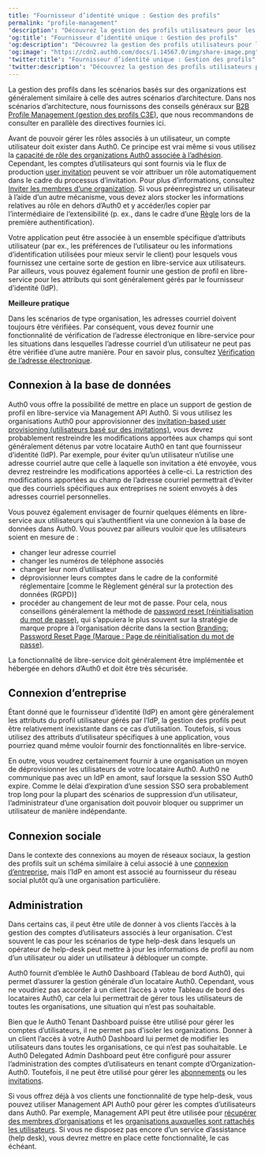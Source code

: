 ```yaml
---
title: "Fournisseur d’identité unique : Gestion des profils"
permalink: "profile-management"
'description': "Découvrez la gestion des profils utilisateurs pour les organisations dans les architectures multilocataires."
'og:title': "Fournisseur d’identité unique : Gestion des profils"
'og:description': "Découvrez la gestion des profils utilisateurs pour les organisations dans les architectures multilocataires."
'og:image': "https://cdn2.auth0.com/docs/1.14567.0/img/share-image.png"
'twitter:title': "Fournisseur d’identité unique : Gestion des profils"
'twitter:description': "Découvrez la gestion des profils utilisateurs pour les organisations dans les architectures multilocataires."
---
```


La gestion des profils dans les scénarios basés sur des organizations est généralement similaire à celle des autres scénarios d’architecture. Dans nos scénarios d’architecture, nous fournissons des conseils généraux sur [B2B Profile Management (gestion des profils C3E)](/docs/fr-ca/get-started/architecture-scenarios/business-to-business/profile-management), que nous recommandons de consulter en parallèle des directives fournies ici.

<Warning>

Avant de pouvoir gérer les rôles associés à un utilisateur, un compte utilisateur doit exister dans Auth0. Ce principe est vrai même si vous utilisez la [capacité de rôle des organizations Auth0 associée à l’adhésion](/docs/fr-ca/manage-users/organizations/configure-organizations/add-member-roles). Cependant, les comptes d’utilisateurs qui sont fournis via le flux de production [user invitation](/docs/fr-ca/get-started/architecture-scenarios/multiple-organization-architecture/single-identity-provider-organizations/provisioning) peuvent se voir attribuer un rôle automatiquement dans le cadre du processus d’invitation. Pour plus d’informations, consultez [Inviter les membres d’une organization](/docs/fr-ca/manage-users/organizations/configure-organizations/invite-members). Si vous préenregistrez un utilisateur à l’aide d’un autre mécanisme, vous devez alors stocker les informations relatives au rôle en dehors d’Auth0 et y accéder/les copier par l’intermédiaire de l’extensibilité (p. ex., dans le cadre d’une [Règle](/docs/fr-ca/customize/rules) lors de la première authentification).

</Warning>

Votre application peut être associée à un ensemble spécifique d’attributs utilisateur (par ex., les préférences de l’utilisateur ou les informations d’identification utilisées pour mieux servir le client) pour lesquels vous fournissez une certaine sorte de gestion en libre-service aux utilisateurs. Par ailleurs, vous pouvez également fournir une gestion de profil en libre-service pour les attributs qui sont généralement gérés par le fournisseur d’identité (<Tooltip href="/docs/fr-ca/glossary?term=idp" tip="Fournisseur d’identité (IdP)
Service de stockage et de gestion des identités numériques." cta="Voir le glossaire">IdP</Tooltip>).

<Callout icon="file-lines" color="#0EA5E9" iconType="regular">

**Meilleure pratique**

Dans les scénarios de type organisation, les adresses courriel doivent toujours être vérifiées. Par conséquent, vous devez fournir une fonctionnalité de vérification de l’adresse électronique en libre-service pour les situations dans lesquelles l’adresse courriel d’un utilisateur ne peut pas être vérifiée d’une autre manière. Pour en savoir plus, consultez [Vérification de l’adresse électronique](/docs/fr-ca/manage-users/user-accounts/verify-emails).

</Callout>

## Connexion à la base de données

Auth0 vous offre la possibilité de mettre en place un support de gestion de profil en libre-service via <Tooltip href="/docs/fr-ca/glossary?term=management-api" tip="Management API
Un produit permettant aux clients d’effectuer des tâches administratives." cta="Voir le glossaire">Management API</Tooltip> Auth0. Si vous utilisez les organisations Auth0 pour approvisionner des [invitation-based user provisioning (utilisateurs basé sur des invitations)](/docs/fr-ca/manage-users/organizations/configure-organizations/invite-members), vous devrez probablement restreindre les modifications apportées aux champs qui sont généralement détenus par votre locataire Auth0 en tant que fournisseur d’identité (IdP). Par exemple, pour éviter qu’un utilisateur n’utilise une adresse courriel autre que celle à laquelle son invitation a été envoyée, vous devrez restreindre les modifications apportées à celle-ci. La restriction des modifications apportées au champ de l’adresse courriel permettrait d’éviter que des courriels spécifiques aux entreprises ne soient envoyés à des adresses courriel personnelles.

Vous pouvez également envisager de fournir quelques éléments en libre-service aux utilisateurs qui s’authentifient via une connexion à la base de données dans Auth0. Vous pouvez par ailleurs vouloir que les utilisateurs soient en mesure de :

* changer leur adresse courriel
* changer les numéros de téléphone associés
* changer leur nom d’utilisateur
* déprovisionner leurs comptes dans le cadre de la conformité réglementaire [comme le Règlement général sur la protection des données (RGPD)]
* procéder au changement de leur mot de passe. Pour cela, nous conseillons généralement la méthode de [password reset (réinitialisation du mot de passe)](/docs/fr-ca/connections/database/password-change#trigger-an-interactive-password-reset-flow), qui s’appuiera le plus souvent sur la stratégie de marque propre à l’organisation décrite dans la section [Branding: Password Reset Page (Marque : Page de réinitialisation du mot de passe)](/docs/fr-ca/get-started/architecture-scenarios/multiple-organization-architecture/single-identity-provider-organizations/branding).

<Callout icon="file-lines" color="#0EA5E9" iconType="regular">

La fonctionnalité de libre-service doit généralement être implémentée et hébergée en dehors d’Auth0 et doit être très sécurisée.

</Callout>

## Connexion d’entreprise

Étant donné que le fournisseur d’identité (IdP) en amont gère généralement les attributs du profil utilisateur gérés par l’IdP, la gestion des profils peut être relativement inexistante dans ce cas d’utilisation. Toutefois, si vous utilisez des attributs d’utilisateur spécifiques à une application, vous pourriez quand même vouloir fournir des fonctionnalités en libre-service.

En outre, vous voudrez certainement fournir à une organisation un moyen de déprovisionner les utilisateurs de votre locataire Auth0. Auth0 ne communique pas avec un IdP en amont, sauf lorsque la session <Tooltip href="/docs/fr-ca/glossary?term=single-sign-on" tip="Authentification unique (SSO)
Service qui, après qu’un utilisateur se soit connecté à une application, le connecte automatiquement à d’autres applications." cta="Voir le glossaire">SSO</Tooltip> Auth0 expire. Comme le délai d’expiration d’une session SSO sera probablement trop long pour la plupart des scénarios de suppression d’un utilisateur, l’administrateur d’une organisation doit pouvoir bloquer ou supprimer un utilisateur de manière indépendante.

## Connexion sociale

Dans le contexte des connexions au moyen de réseaux sociaux, la gestion des profils suit un schéma similaire à celui associé à une [connexion d’entreprise](#enterprise-connection), mais l’IdP en amont est associé au fournisseur du réseau social plutôt qu’à une organisation particulière.

## Administration

Dans certains cas, il peut être utile de donner à vos clients l’accès à la gestion des comptes d’utilisateurs associés à leur organisation. C’est souvent le cas pour les scénarios de type help-desk dans lesquels un opérateur de help-desk peut mettre à jour les informations de profil au nom d’un utilisateur ou aider un utilisateur à débloquer un compte.

Auth0 fournit d’emblée le <Tooltip href="/docs/fr-ca/glossary?term=auth0-dashboard" tip="Auth0 Dashboard
Principal produit d’Auth0 pour configurer vos services." cta="Voir le glossaire">Auth0 Dashboard</Tooltip> (Tableau de bord Auth0), qui permet d’assurer la gestion générale d’un locataire Auth0. Cependant, vous ne voudriez pas accorder à un client l’accès à votre Tableau de bord des locataires Auth0, car cela lui permettrait de gérer tous les utilisateurs de toutes les organisations, une situation qui n’est pas souhaitable.

<Warning>

Bien que le Auth0 Tenant Dashboard puisse être utilisé pour gérer les comptes d’utilisateurs, il ne permet pas d’isoler les organizations. Donner à un client l’accès à votre Auth0 Dashboard lui permet de modifier les utilisateurs dans toutes les organisations, ce qui n’est pas souhaitable. Le Auth0 Delegated Admin Dashboard peut être configuré pour assurer l’administration des comptes d’utilisateurs en tenant compte d’Organization-Auth0. Toutefois, il ne peut être utilisé pour gérer les [abonnements](/docs/fr-ca/manage-users/organizations/create-first-organization) ou les [invitations](/docs/fr-ca/manage-users/organizations/configure-organizations/invite-members).

</Warning>

Si vous offrez déjà à vos clients une fonctionnalité de type help-desk, vous pouvez utiliser Management API Auth0 pour gérer les comptes d’utilisateurs dans Auth0. Par exemple, Management API peut être utilisée pour [récupérer des membres d’organisations](/docs/fr-ca/manage-users/organizations/configure-organizations/retrieve-members) et les [organisations auxquelles sont rattachés les utilisateurs](/docs/fr-ca/manage-users/organizations/configure-organizations/retrieve-user-membership). Si vous ne disposez pas encore d’un service d’assistance (help desk), vous devrez mettre en place cette fonctionnalité, le cas échéant.